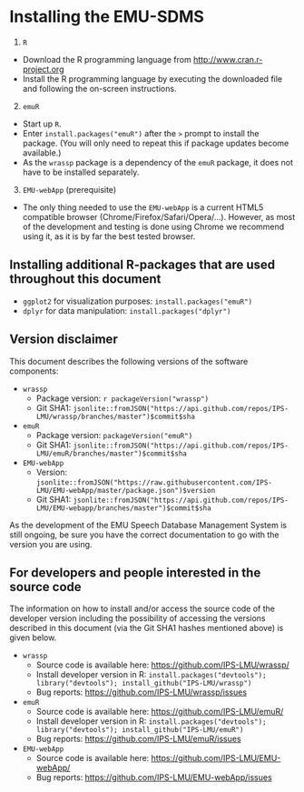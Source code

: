# Installing the EMU-SDMS

1. `R`
  - Download the R programming language from  [http://www.cran.r-project.org](www.cran.r-project.org)
  - Install the R programming language by executing the downloaded file and following the on-screen instructions.

2. `emuR`
  - Start up `R`.
  - Enter `install.packages("emuR")` after the `>` prompt to install the package. (You will only need to repeat this if package updates become available.)
  - As the `wrassp` package is a dependency of the `emuR` package, it does not have to be installed separately.

3. `EMU-webApp` (prerequisite)
  - The only thing needed to use the `EMU-webApp` is a current HTML5 compatible browser (Chrome/Firefox/Safari/Opera/...). However, as most of the development and testing is done using Chrome we recommend using it, as it is by far the best tested browser.




## Installing additional R-packages that are used throughout this document

- `ggplot2` for visualization purposes: `install.packages("emuR")`
- `dplyr` for data manipulation: `install.packages("dplyr")`

## Version disclaimer

This document describes the following versions of the software components:

- `wrassp`
    * Package version: `r packageVersion("wrassp")`
    * Git SHA1: `jsonlite::fromJSON("https://api.github.com/repos/IPS-LMU/wrassp/branches/master")$commit$sha`
    <!-- to avoid api calls the above line is not executed (== missin r prefix in code snippet) -->
- `emuR`
    * Package version: `packageVersion("emuR")`
    * Git SHA1: `jsonlite::fromJSON("https://api.github.com/repos/IPS-LMU/emuR/branches/master")$commit$sha`
    <!-- to avoid api calls the above line is not executed (== missin r prefix in code snippet) -->
- `EMU-webApp`
    * Version: `jsonlite::fromJSON("https://raw.githubusercontent.com/IPS-LMU/EMU-webApp/master/package.json")$version`
    * Git SHA1: `jsonlite::fromJSON("https://api.github.com/repos/IPS-LMU/EMU-webapp/branches/master")$commit$sha`
    <!-- to avoid api calls the above lines is not executed (== missin r prefix in code snippet) -->

As the development of the EMU Speech Database Management System is still ongoing, be sure you have the correct documentation to go with the version you are using.

## For developers and people interested in the source code

The information on how to install and/or access the source code of the developer version including the possibility of accessing the versions described in this document (via the Git SHA1 hashes mentioned above) is given below.

- `wrassp`
    * Source code is available here: [https://github.com/IPS-LMU/wrassp/](https://github.com/IPS-LMU/wrassp/)
    * Install developer version in R: `install.packages("devtools"); library("devtools"); install_github("IPS-LMU/wrassp")`
    * Bug reports: [https://github.com/IPS-LMU/wrassp/issues](https://github.com/IPS-LMU/wrassp/issues)

- `emuR`
    * Source code is available here: [https://github.com/IPS-LMU/emuR/](https://github.com/IPS-LMU/emuR/)
    * Install developer version in R: `install.packages("devtools"); library("devtools"); install_github("IPS-LMU/emuR")`
    * Bug reports: [https://github.com/IPS-LMU/emuR/issues](https://github.com/IPS-LMU/emuR/issues)

- `EMU-webApp`
    * Source code is available here: [https://github.com/IPS-LMU/EMU-webApp/](https://github.com/IPS-LMU/EMU-webApp/)
    * Bug reports: [https://github.com/IPS-LMU/EMU-webApp/issues](https://github.com/IPS-LMU/EMU-webApp/issues)

